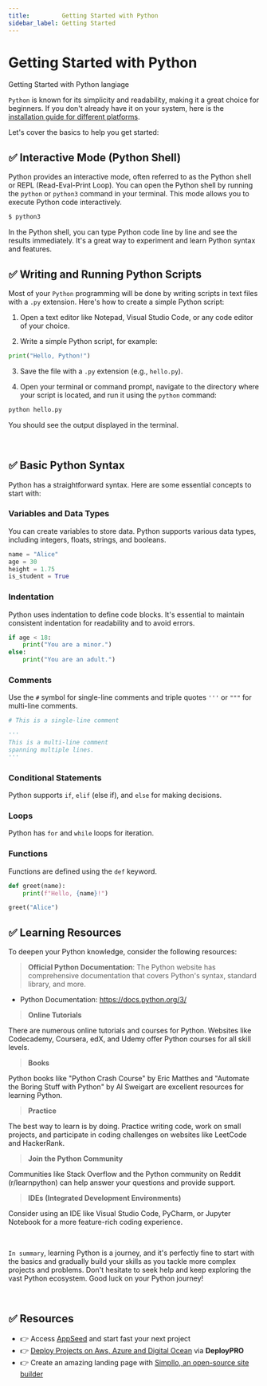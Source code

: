 ```yaml
---
title:         Getting Started with Python
sidebar_label: Getting Started
---
```


# Getting Started with Python

<SubHeading>Getting Started with Python langiage</SubHeading>

`Python` is known for its simplicity and readability, making it a great choice for beginners. 
If you don't already have it on your system, here is the [installation guide for different platforms](/technologies/python/how-to-install/).

Let's cover the basics to help you get started:

## ✅ **Interactive Mode (Python Shell)**

Python provides an interactive mode, often referred to as the Python shell or REPL (Read-Eval-Print Loop). 
You can open the Python shell by running the `python` or `python3` command in your terminal. This mode allows you to execute Python code interactively.

```bash
$ python3
```

In the Python shell, you can type Python code line by line and see the results immediately. It's a great way to experiment and learn Python syntax and features.

## ✅ **Writing and Running Python Scripts**

Most of your `Python` programming will be done by writing scripts in text files with a `.py` extension. Here's how to create a simple Python script:

1. Open a text editor like Notepad, Visual Studio Code, or any code editor of your choice.

2. Write a simple Python script, for example:

```python
print("Hello, Python!")
```

3. Save the file with a `.py` extension (e.g., `hello.py`).

4. Open your terminal or command prompt, navigate to the directory where your script is located, and run it using the `python` command:

```bash
python hello.py
```

You should see the output displayed in the terminal.

<br />

## ✅ **Basic Python Syntax**

Python has a straightforward syntax. Here are some essential concepts to start with:

### **Variables and Data Types**

You can create variables to store data. Python supports various data types, including integers, floats, strings, and booleans.

  ```python
  name = "Alice"
  age = 30
  height = 1.75
  is_student = True
  ```

### **Indentation**

Python uses indentation to define code blocks. It's essential to maintain consistent indentation for readability and to avoid errors.

  ```python
  if age < 18:
      print("You are a minor.")
  else:
      print("You are an adult.")
  ```

### **Comments** 

Use the `#` symbol for single-line comments and triple quotes `'''` or `"""` for multi-line comments.

  ```python
  # This is a single-line comment

  '''
  This is a multi-line comment
  spanning multiple lines.
  '''
  ```

### **Conditional Statements** 

Python supports `if`, `elif` (else if), and `else` for making decisions.

### **Loops** 

Python has `for` and `while` loops for iteration.

### **Functions** 

Functions are defined using the `def` keyword.

```python
def greet(name):
    print(f"Hello, {name}!")

greet("Alice")
```

## ✅ **Learning Resources**

To deepen your Python knowledge, consider the following resources:

> **Official Python Documentation**: The Python website has comprehensive documentation that covers Python's syntax, standard library, and more.
    
- Python Documentation: https://docs.python.org/3/

> **Online Tutorials** 

There are numerous online tutorials and courses for Python. Websites like Codecademy, Coursera, edX, and Udemy offer Python courses for all skill levels.

> **Books** 

Python books like "Python Crash Course" by Eric Matthes and "Automate the Boring Stuff with Python" by Al Sweigart are excellent resources for learning Python.

> **Practice** 

The best way to learn is by doing. Practice writing code, work on small projects, and participate in coding challenges on websites like LeetCode and HackerRank.

> **Join the Python Community** 

Communities like Stack Overflow and the Python community on Reddit (r/learnpython) can help answer your questions and provide support.

> **IDEs (Integrated Development Environments)** 

Consider using an IDE like Visual Studio Code, PyCharm, or Jupyter Notebook for a more feature-rich coding experience.

<br />

`In summary`, learning Python is a journey, and it's perfectly fine to start with the basics and gradually build your skills as you tackle more complex projects and problems. 
Don't hesitate to seek help and keep exploring the vast Python ecosystem. Good luck on your Python journey!

<br /> 

## ✅ Resources 

- 👉 Access [AppSeed](https://appseed.us/) and start fast your next project
- 👉 [Deploy Projects on Aws, Azure and Digital Ocean](https://www.docs.deploypro.dev/) via **DeployPRO**
- 👉 Create an amazing landing page with [Simpllo, an open-source site builder](https://www.simpllo.com/)
